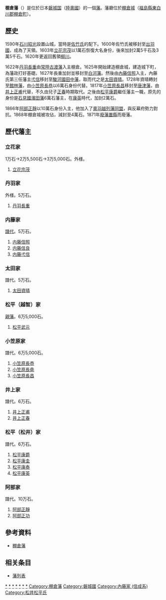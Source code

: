 '''棚倉藩'''（{{jpn|j=棚倉藩|hg=たなぐらはん|rm=Tanagura han|f=y}}）是位於日本[[磐城国|磐城国]]（[[陸奧國|陸奧國]]）的一個[[藩_(日本)|藩]]。藩廳位於[[棚倉城|棚倉城]]（[[福島縣|福島縣]][[東白川郡|東白川郡]][[棚倉町|棚倉町]]）。

==歷史==
1590年[[石川昭光|石川昭光]]設置山城，當時是[[佐竹氏|佐竹氏]]的配下。1600年佐竹氏被移封至[[出羽國|出羽國]]，成為了天領。1603年[[立花宗茂|立花宗茂]]以1萬石恢復大名身份，後來加封2萬5千石及3萬5千石。1620年更返回舊領[[柳川藩|柳川]]。

1622年[[丹羽長重|丹羽長重]]由[[常陸古渡藩|常陸古渡藩]]入主棚倉。1625年開始建造棚倉城，建造城下町，為藩政打好基礎。1627年長重加封並移封至[[白河藩|白河藩]]。然後由[[內藤信照|內藤信照]]入主，內藤氏第三任藩主[[內藤弌信|弌信]]移封至[[駿河國|駿河國]][[田中藩|田中藩]]，取而代之是[[太田資晴|太田資晴]]。1728年資晴轉封至[[館林藩|館林藩]]，由[[小笠原長恭|小笠原長恭]]以6萬石身份代替。1817年[[小笠原長昌|小笠原長昌]]移封至[[唐津藩|唐津藩]]，由[[井上正甫|井上正甫]]代替，不久由兒子[[井上正春|正春]]時期取代。之後由[[松平康爵|松平康爵]]繼任藩主一職，原先的身份是[[石見國|石見國]][[濱田藩|濱田藩]]6萬石藩主，在[[松平康英|康英]]時代，加封2萬石。

1866年[[阿部正靜|阿部正靜]]以10萬石身份入主，他加入了[[奧羽越列藩同盟|奧羽越列藩同盟]]，與反幕府勢力對抗。1868年棚倉城被攻佔，減封至4萬石。1871年[[廢藩置縣|廢藩置縣]]而廢藩。

==歷代藩主==
=== 立花家 ===
1万石→2万5,500石→3万5,000石。外様。
#[[立花宗茂|立花宗茂]]

=== 丹羽家 ===
外様。5万石。
#[[丹羽長重|丹羽長重]]

=== 内藤家 ===
[[譜代|譜代]]。5万石。
#[[内藤信照|内藤信照]]
#[[内藤信良|内藤信良]]
#[[内藤弌信|内藤弌信]]

=== 太田家 ===
譜代。5万石。
#[[太田資晴|太田資晴]]

=== 松平（越智）家 ===
[[親藩|親藩]]。6万5,000石。
#[[松平武元|松平武元]]

=== 小笠原家 ===
譜代。6万5,000石。
#[[小笠原長恭|小笠原長恭]]
#[[小笠原長堯|小笠原長堯]]
#[[小笠原長昌|小笠原長昌]]

=== 井上家 ===
譜代。6万石。
#[[井上正甫|井上正甫]]
#[[井上正春|井上正春]]

=== 松平（松井）家 ===
譜代。6万石。
#[[松平康爵|松平康爵]]
#[[松平康圭|松平康圭]]
#[[松平康泰|松平康泰]]
#[[松平康英|松平康英]]

=== 阿部家 ===
譜代。10万石。
#[[阿部正靜|阿部正靜]]
#[[阿部正功|阿部正功]]

==參考資料==
*[http://www.asahi-net.or.jp/~me4k-skri/han/mutudewa/tanagura.html 棚倉藩] {{Wayback|url=http://www.asahi-net.or.jp/~me4k-skri/han/mutudewa/tanagura.html |date=20120128124649 }}

==相关条目==
*[[藩列表|藩列表]]

{{奧羽越列藩同盟}}
{{江戶時代的藩}}
{{DEFAULTSORT:Tanagura-han}}
[[Category:丹羽氏|*]]
[[Category:立花氏|*]]
[[Category:太田氏|*]]
[[Category:小笠原氏|*]]
[[Category:井上氏|*]]
[[Category:越智松平家|*]]
[[Category:阿部氏|*]]
[[Category:棚倉藩|Category:棚倉藩]]
[[Category:磐城國|Category:磐城國]]
[[Category:內藤家_(信成系)|Category:內藤家 (信成系)]]
[[Category:松井松平氏|Category:松井松平氏]]
